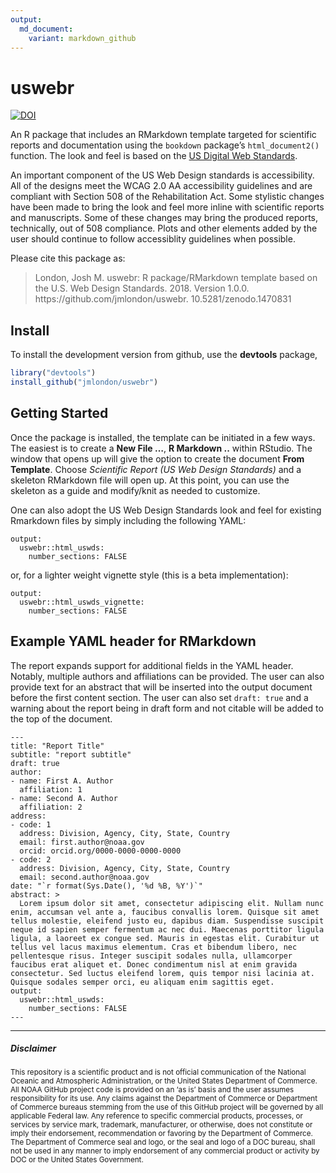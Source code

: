 ```yaml
---
output:
  md_document:
    variant: markdown_github
---
```


<!-- README.md is generated from README.Rmd. Please edit that file -->

# uswebr

[![DOI](https://zenodo.org/badge/DOI/10.5281/zenodo.1470831.svg)](https://doi.org/10.5281/zenodo.1470831)

An R package that includes an RMarkdown template targeted for
scientific reports and documentation using the `bookdown` package's
`html_document2()` function. The look and feel is based on the [US Digital Web
Standards](https://standards.usa.gov/).

An important component of the US Web Design standards is accessibility. All of 
the designs meet the WCAG 2.0 AA accessibility guidelines and are compliant 
with Section 508 of the Rehabilitation Act. Some stylistic changes have been
made to bring the look and feel more inline with scientific reports and
manuscripts. Some of these changes may bring the produced reports, technically,
out of 508 compliance. Plots and other elements added
by the user should continue to follow accessiblity guidelines when possible.

Please cite this package as:

> London, Josh M. uswebr: R package/RMarkdown template based on the U.S. Web Design Standards. 2018. Version 1.0.0. https://github.com/jmlondon/uswebr. 10.5281/zenodo.1470831

## Install 

To install the development version from github, use the
**devtools** package,

```r
library("devtools")
install_github("jmlondon/uswebr")
```

## Getting Started

Once the package is installed, the template can be initiated in a few ways. The
easiest is to create a **New File ...**, **R Markdown ..** within RStudio. The
window that opens up will give the option to create the document 
**From Template**. Choose _Scientific Report (US Web Design Standards)_ and
a skeleton RMarkdown file will open up. At this point, you can use the skeleton
as a guide and modify/knit as needed to customize.

One can also adopt the US Web Design Standards look and feel for existing
Rmarkdown files by simply including the following YAML:

```
output: 
  uswebr::html_uswds:
    number_sections: FALSE
```

or, for a lighter weight vignette style (this is a beta implementation):

```
output: 
  uswebr::html_uswds_vignette:
    number_sections: FALSE
```

## Example YAML header for RMarkdown

The report expands support for additional fields in the YAML header. Notably,
multiple authors and affiliations can be provided. The user can also provide
text for an abstract that will be inserted into the output document before the
first content section. The user can also set `draft: true` and a warning about
the report being in draft form and not citable will be added to the top of the
document.

```
---
title: "Report Title"
subtitle: "report subtitle"
draft: true
author:
- name: First A. Author
  affiliation: 1
- name: Second A. Author
  affiliation: 2
address:
- code: 1
  address: Division, Agency, City, State, Country 
  email: first.author@noaa.gov
  orcid: orcid.org/0000-0000-0000-0000
- code: 2
  address: Division, Agency, City, State, Country 
  email: second.author@noaa.gov
date: "`r format(Sys.Date(), '%d %B, %Y')`"
abstract: >
  Lorem ipsum dolor sit amet, consectetur adipiscing elit. Nullam nunc enim, accumsan vel ante a, faucibus convallis lorem. Quisque sit amet tellus molestie, eleifend justo eu, dapibus diam. Suspendisse suscipit neque id sapien semper fermentum ac nec dui. Maecenas porttitor ligula ligula, a laoreet ex congue sed. Mauris in egestas elit. Curabitur ut tellus vel lacus maximus elementum. Cras et bibendum libero, nec pellentesque risus. Integer suscipit sodales nulla, ullamcorper faucibus erat aliquet et. Donec condimentum nisl at enim gravida consectetur. Sed luctus eleifend lorem, quis tempor nisi lacinia at. Quisque sodales semper orci, eu aliquam enim sagittis eget.
output: 
  uswebr::html_uswds:
    number_sections: FALSE
---
```

*************************************************

##### Disclaimer

<sub>This repository is a scientific product and is not official communication of the National Oceanic and
Atmospheric Administration, or the United States Department of Commerce. All NOAA GitHub project
code is provided on an ‘as is’ basis and the user assumes responsibility for its use. Any claims against the
Department of Commerce or Department of Commerce bureaus stemming from the use of this GitHub
project will be governed by all applicable Federal law. Any reference to specific commercial products,
processes, or services by service mark, trademark, manufacturer, or otherwise, does not constitute or
imply their endorsement, recommendation or favoring by the Department of Commerce. The Department
of Commerce seal and logo, or the seal and logo of a DOC bureau, shall not be used in any manner to
imply endorsement of any commercial product or activity by DOC or the United States Government.</sub>
